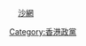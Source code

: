 <span style="height:{{{1|20px}}}; width:{{{1|20px}}};text-align:center; font-size:85%; color:#FFFFFF; display:inline-block; background:{{Party meta/color/沙田社區網絡}}; border-radius:50%">沙</span>&nbsp;[[沙田社區網絡|沙網]]<noinclude>
{{Documentation}}
[[Category:政治模板|{{PAGENAME}}]]
[[Category:香港政黨]]
</noinclude>